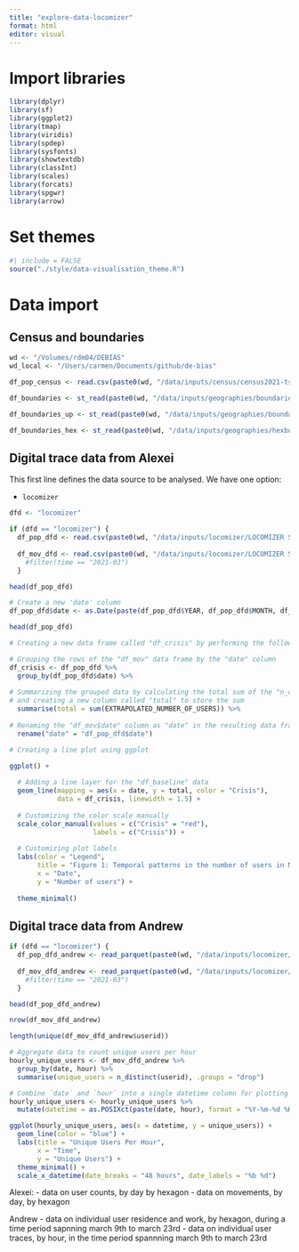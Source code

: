 ```yaml
---
title: "explore-data-locomizer"
format: html
editor: visual
---
```


# Import libraries

```r
library(dplyr)
library(sf)
library(ggplot2)
library(tmap)
library(viridis)
library(spdep)
library(sysfonts)
library(showtextdb)
library(classInt)
library(scales)
library(forcats)
library(spgwr)
library(arrow)
```

# Set themes

```r
#| include = FALSE
source("./style/data-visualisation_theme.R")
```

# Data import

## Census and boundaries

```r
wd <- "/Volumes/rdm04/DEBIAS"
wd_local <- "/Users/carmen/Documents/github/de-bias"
```

```r
df_pop_census <- read.csv(paste0(wd, "/data/inputs/census/census2021-ts/census2021-ts001/census2021-ts001-ltla.csv")) %>% select(date, geography, geography.code, Residence.type..Total..measures..Value) %>% rename("code" = "geography.code", "name" = "geography", "pop" = "Residence.type..Total..measures..Value")

df_boundaries <- st_read(paste0(wd, "/data/inputs/geographies/boundaries/LAD_Dec_2021_GB_BFC_2022.gpkg")) %>% select(LAD21CD, SHAPE) %>% rename("code" = "LAD21CD")

df_boundaries_up <- st_read(paste0(wd, "/data/inputs/geographies/boundaries/RGN_Dec_2021_EN_BFC_2022.gpkg")) %>% st_simplify(preserveTopology = FALSE, dTolerance = 1000)

df_boundaries_hex <- st_read(paste0(wd, "/data/inputs/geographies/hexboundaries/uk-local-authority-districts-2021.geojson")) %>% st_transform(st_crs(df_boundaries_up)) %>% rename("code" = "id")
```

## Digital trace data from Alexei

This first line defines the data source to be analysed. We have one option:

-   `locomizer`

```r
dfd <- "locomizer"
```

```r
if (dfd == "locomizer") {
  df_pop_dfd <- read.csv(paste0(wd, "/data/inputs/locomizer/LOCOMIZER SAMPLE DATA_NOV_2024/TOP 100 UK CITIES_H3_lvl11_FOOTFALL/Manchester_H3_lvl11_2024-09-01_UK.csv"))
  
  df_mov_dfd <- read.csv(paste0(wd, "/data/inputs/locomizer/LOCOMIZER SAMPLE DATA_NOV_2024/TOP 100 UK CITIES_H3_lvl11_DESTINATION-lvl10_ORIGIN/Manchester_Origin_Hex_H3_lvl10_Destination_Hex_H3_lvl11_2024-09-01_UK.csv")) #%>% 
    #filter(time == "2021-03")
  } 

```

```r
head(df_pop_dfd)
```
```r

# Create a new 'date' column
df_pop_dfd$date <- as.Date(paste(df_pop_dfd$YEAR, df_pop_dfd$MONTH, df_pop_dfd$DAY, sep = "-"), format = "%Y-%m-%d")


```


```r
head(df_pop_dfd)
```

```r
# Creating a new data frame called "df_crisis" by performing the following operations:

# Grouping the rows of the "df_mov" data frame by the "date" column
df_crisis <- df_pop_dfd %>%
  group_by(df_pop_dfd$date) %>%
  
# Summarizing the grouped data by calculating the total sum of the "n_crisis" column
# and creating a new column called "total" to store the sum
  summarise(total = sum(EXTRAPOLATED_NUMBER_OF_USERS)) %>%
  
# Renaming the "df_mov$date" column as "date" in the resulting data frame
  rename("date" = "df_pop_dfd$date")
```


```r
# Creating a line plot using ggplot

ggplot() +
  
  # Adding a line layer for the "df_baseline" data
  geom_line(mapping = aes(x = date, y = total, color = "Crisis"), 
            data = df_crisis, linewidth = 1.5) +
  
  # Customizing the color scale manually
  scale_color_manual(values = c("Crisis" = "red"),
                     labels = c("Crisis")) +
  
  # Customizing plot labels
  labs(color = "Legend", 
       title = "Figure 1: Temporal patterns in the number of users in Manchester",
       x = "Date",
       y = "Number of users") +
  
  theme_minimal()
```
## Digital trace data from Andrew

```r
if (dfd == "locomizer") {
  df_pop_dfd_andrew <- read_parquet(paste0(wd, "/data/inputs/locomizer/locomizer-andrew/users.parquet"))
  
  df_mov_dfd_andrew <- read_parquet(paste0(wd, "/data/inputs/locomizer/locomizer-andrew/traces_2021-03-09_2021-03-23.parquet")) #%>% 
    #filter(time == "2021-03")
  } 

```


```r
head(df_pop_dfd_andrew)
```
```r
nrow(df_mov_dfd_andrew)
```

```r
length(unique(df_mov_dfd_andrew$userid))
```

```r
# Aggregate data to count unique users per hour
hourly_unique_users <- df_mov_dfd_andrew %>%
  group_by(date, hour) %>%
  summarise(unique_users = n_distinct(userid), .groups = "drop")

# Combine `date` and `hour` into a single datetime column for plotting
hourly_unique_users <- hourly_unique_users %>%
  mutate(datetime = as.POSIXct(paste(date, hour), format = "%Y-%m-%d %H"))

```

```r
ggplot(hourly_unique_users, aes(x = datetime, y = unique_users)) +
  geom_line(color = "blue") +
  labs(title = "Unique Users Per Hour",
       x = "Time",
       y = "Unique Users") +
  theme_minimal() +
  scale_x_datetime(date_breaks = "48 hours", date_labels = "%b %d")
```



Alexei:
- data on user counts, by day by hexagon
- data on movements, by day, by hexagon

Andrew
- data on individual user residence and work, by hexagon, during a time period sapnning march 9th to march 23rd
- data on individual user traces, by hour, in the time period spannning march 9th to march 23rd 
